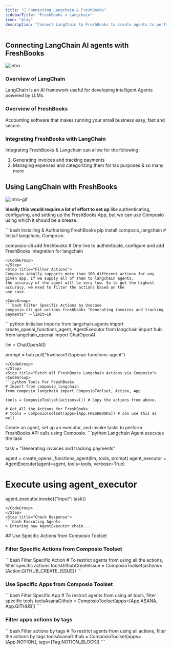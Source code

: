 ```yaml
---
title: "🚀 Connecting Langchain & FreshBooks"
sidebarTitle: "FreshBooks x Langchain"
icon: "play"
description: "Connect LangChain to FreshBooks to create agents to perform tasks using natural language"
---
```


## Connecting LangChain AI agents with FreshBooks
![intro](/media/intro.jpg)

### Overview of LangChain

LangChain is an AI framework useful for developing intelligent Agents powered by LLMs.

### Overview of FreshBooks

Accounting software that makes running your small business easy, fast and secure.

### Integrating FreshBooks with LangChain

Integrating FreshBooks & Langchain can allow for the following:

1. Generating invoices and tracking payments
2. Managing expenses and categorizing them for tax purposes
& so many more

## Using LangChain with FreshBooks
![intro-gif](/media/intro.gif)
<Steps>
<Step title="Setting Up the Environment">

**Ideally this would require a lot of effort to set up** like authenticating, configuring, and setting up the FreshBooks App, but we can use Composio using which it should be a breeze.

<CodeGroup>
```bash Installing & Authorising FreshBooks
pip install composio_langchain # Install langchain, Composio 

composio-cli add freshbooks # One line to authenticate, configure and add FreshBooks integration for langchain
```
</CodeGroup>
</Step>
<Step title="Filter Actions">
Composio ideally supports more than 100 different actions for any given app. If we supply all of them to langchain agents, 
the accuracy of the agent will be very low. So to get the highest accuracy, we need to filter the actions based on the 
use case.

<CodeGroup>
```bash Filter Specific Actions by Usecase
composio-cli get-actions freshbooks "Generating invoices and tracking payments" --limit=10
```
</CodeGroup>

</Step>
<Step title="Import Base Packages">

<CodeGroup>
```python Initialise Imports
from langchain.agents import create_openai_functions_agent, AgentExecutor
from langchain import hub
from langchain_openai import ChatOpenAI


llm = ChatOpenAI()

prompt = hub.pull("hwchase17/openai-functions-agent")
```
</CodeGroup>
</Step>
<Step title="Fetch all FreshBooks Langchain Actions via Composio">
<CodeGroup>
```python Tools For FreshBooks
# Import from composio_langchain
from composio_langchain import ComposioToolset, Action, App

tools = ComposioToolset(actions=[]) # Copy the actions from above. 

# Get All the Actions for FreshBooks
# tools = ComposioToolset(apps=[App.FRESHBOOKS]) # can use this as well
```
</CodeGroup>
</Step>
<Step title="Execute the Agent">
Create an agent, set up an executor, and invoke tasks to perform FreshBooks API calls using Composio. 
<CodeGroup>
```python Langchain Agent executes the task

task = "Generating invoices and tracking payments"

agent = create_openai_functions_agent(llm, tools, prompt)
agent_executor = AgentExecutor(agent=agent, tools=tools, verbose=True)

# Execute using agent_executor
agent_executor.invoke({"input": task})
```
</CodeGroup>
</Step>
<Step title="Check Response">
```bash Executing Agents
> Entering new AgentExecutor chain...
```
</Step>
</Steps>
## Use Specific Actions from Composio Toolset

### Filter Specific Actions from Composio Toolset

<CodeGroup>
```bash Filter Specific Action
# To restrict agents from using all the actions, filter specific actions
toolsGithubCreateIssue = ComposioToolset(actions=[Action.GITHUB_CREATE_ISSUE])
```
</CodeGroup>

### Use Specific Apps from Composio Toolset
<CodeGroup>
```bash Filter Specific App
# To restrict agents from using all tools, filter specific tools
toolsAsanaGithub = ComposioToolset(apps=[App.ASANA, App.GITHUB])
```
</CodeGroup>

### Filter apps actions by tags 
<CodeGroup>
```bash Filter actions by tags
# To restrict agents from using all actions, filter the actions by tags
toolsAsanaGithub = ComposioToolset(apps=[App.NOTION], tags=[Tag.NOTION_BLOCK])
```
</CodeGroup>

